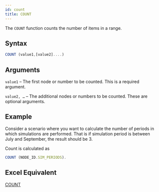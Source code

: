 ```yaml
---
id: count
title: COUNT
---
```

The `COUNT` function counts the number of items in a range.

## Syntax
```javascript
COUNT (value1,[value2]....)
```
## Arguments
`value1` – The first node or number to be counted. This is a required argument.

`value2, …`  – The additional nodes or numbers to be counted. These are optional arguments.

## Example
Consider a scenario where you want to calculate the number of periods in which simulations are performed. That is if simulation period is between July and September, the result should be 3.

Count is calculated as 
```javascript
COUNT (NODE_ID.SIM_PERIODS).
```
## Excel Equivalent
[COUNT](https://support.office.com/en-us/article/COUNT-function-A59CD7FC-B623-4D93-87A4-D23BF411294C)
